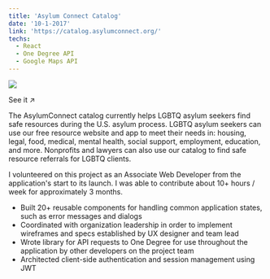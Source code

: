 ```yaml
---
title: 'Asylum Connect Catalog'
date: '10-1-2017'
link: 'https://catalog.asylumconnect.org/'
techs:
  - React
  - One Degree API
  - Google Maps API
---
```



[![](./asylum-connect.jpg)](https://catalog.asylumconnect.org/)

<ExternalLink href="https://catalog.asylumconnect.org">See it ↗️</ExternalLink>

The AsylumConnect catalog currently helps LGBTQ asylum seekers find safe resources during the U.S. asylum process. LGBTQ asylum seekers can use our free resource website and app to meet their needs in: housing, legal, food, medical, mental health, social support, employment, education, and more. Nonprofits and lawyers can also use our catalog to find safe resource referrals for LGBTQ clients.

I volunteered on this project as an Associate Web Developer from the application's start to its launch. I was able to contribute about 10+ hours / week for approximately 3 months.

- Built 20+ reusable components for handling common application states, such as error messages and dialogs
- Coordinated with organization leadership in order to implement wireframes and specs established by UX designer and team lead
- Wrote library for API requests to One Degree for use throughout the application by other developers on the project team
- Architected client-side authentication and session management using JWT
